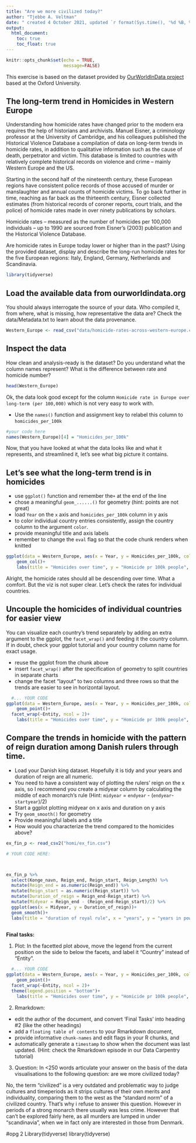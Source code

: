 ---
title: "Are we more civilized today?"
author: "Tjebbe A. Veltman"
date: " created 4 October 2021, updated `r format(Sys.time(), '%d %B, %Y')`"
output:
  html_document:
    toc: true
    toc_float: true
---

```{r setup, include=FALSE}
knitr::opts_chunk$set(echo = TRUE,
                      message=FALSE)
```
This exercise is based on the dataset provided by [OurWorldInData project](https://ourworldindata.org/homicides) based at the Oxford University.

## The long-term trend in Homicides in Western Europe

Understanding how homicide rates have changed prior to the modern era requires the help of historians and archivists. Manuel Eisner, a criminology professor at the University of Cambridge, and his colleagues published the Historical Violence Database \href{https://cjrc.osu.edu/research/interdisciplinary/hvd}: a compilation of data on long-term trends in homicide rates, in addition to qualitative information such as the cause of death, perpetrator and victim. This database is limited to countries with relatively complete historical records on violence and crime – mainly Western Europe and the US.

Starting in the second half of the nineteenth century, these European regions have consistent police records of those accused of murder or manslaughter and annual counts of homicide victims. To go back further in time, reaching as far back as the thirteenth century, Eisner collected estimates (from historical records of coroner reports, court trials, and the police) of homicide rates made in over ninety publications by scholars.

Homicide rates – measured as the number of homicides per 100,000 individuals – up to 1990 are sourced from Eisner’s (2003) publication and the Historical Violence Database. 

Are homicide rates in Europe today lower or higher than in the past? Using the provided dataset, display and describe the long-run homicide rates for the five European regions: Italy, England, Germany, Netherlands and Scandinavia.

```{r library}
library(tidyverse)
```

## Load the available data from ourworldindata.org

You should always interrogate the source of your data. Who compiled it, from where, what is missing, how representative the data are? Check the data/Metadata.txt to learn about the data provenance.

```{r load-data}
Western_Europe <- read_csv("data/homicide-rates-across-western-europe.csv")
```

## Inspect the data

How clean and analysis-ready is the dataset? Do you understand what the column names represent? What is the difference between rate and homicide number?

```{r inspect}
head(Western_Europe)
```

Ok, the data look good except for the column `Homicide rate in Europe over long-term (per 100,000)` which is not very easy to work with.

- Use the `names()` function and assignment key to relabel this column to `homicides_per_100k` 

```{r relabel column}
#your code here
names(Western_Europe)[4] = "Homicides_per_100k"
```

Now, that you have looked at what the data looks like and what it represents, and streamlined it, let's see what big picture it contains.

## Let's see what the long-term trend is in homicides

- use `ggplot()` function and remember the`+` at the end of the line
- chose a meaningful `geom_......()`  for geometry (hint: points are not great)
- load `Year` on the `x` axis and `homicides_per_100k` column in y axis
- to color individual country entries consistently, assign the country column to the argument `color`.
- provide meaningful title and axis labels
- remember to change the `eval` flag so that the code chunk renders when knitted 

```{r plot-homicides, eval = TRUE}
ggplot(data = Western_Europe, aes(x = Year, y = Homicides_per_100k, color = Entity)) +
    geom_col()+
    labs(title = "Homicides over time", y = "Homicide pr 100k people", x = "Year")
```

Alright, the homicide rates should all be descending over time. What a comfort. But the viz is not super clear. Let's check the rates for individual countries.

## Uncouple the homicides of individual countries for easier view

You can visualize each country's trend separately by adding an extra argument to the ggplot, the `facet_wrap()` and feeding it the country column. If in doubt, check your ggplot tutorial and your country column name for exact usage.

- reuse the ggplot from the chunk above
- insert `facet_wrap()` after the specification of geometry to split countries in separate charts
- change the facet "layout" to two columns and three rows so that the trends are easier to see in horizontal layout. 


```{r eval = TRUE}
  #... YOUR CODE
ggplot(data = Western_Europe, aes(x = Year, y = Homicides_per_100k, color = Entity)) +
    geom_point()+
  facet_wrap(~Entity, ncol = 2)+
    labs(title = "Homicides over time", y = "Homicide pr 100k people", x = "Year")

```

## Compare the trends in homicide with the pattern of reign duration among Danish rulers through time.

- Load your Danish king dataset. Hopefully it is tidy and your years and duration of reign are all numeric.
- You need to have a consistent way of plotting the rulers' reign on the x axis, so I recommend you create a midyear column by calculating the middle of each monarch's rule (Hint: `midyear` = `endyear` - (`endyear`-`startyear`)/2)
- Start a ggplot plotting midyear on x axis and duration on y axis
- Try `geom_smooth()` for geometry 
- Provide meaningful labels and a title
- How would you characterize the trend compared to the homicides above?

```{r}
ex_fin_p <- read_csv2("homi/ex_fin.csv")
```

```{r eval = TRUE}
# YOUR CODE HERE:



ex_fin_p %>% 
  select(Konge_navn, Reign_end, Reign_start, Reign_Length) %>% 
  mutate(Reign_end = as.numeric(Reign_end)) %>% 
  mutate(Reign_start = as.numeric(Reign_start)) %>% 
  mutate(Duration_of_reign = Reign_end-Reign_start) %>% 
  mutate(Midyear = Reign_end - (Reign_end-Reign_start)/2) %>%
  ggplot(aes(x = Midyear, y = Duration_of_reign))+
  geom_smooth()+
  labs(title = "duration of royal rule", x = "years", y = "years in power")
  

```


**Final tasks:**

1) Plot: In the facetted plot above, move the legend from the current position on the side to below the facets, and label it "Country" instead of "Entity".


```{r eval = TRUE}
  #... YOUR CODE
ggplot(data = Western_Europe, aes(x = Year, y = Homicides_per_100k, color = Entity)) +
    geom_point()+
  facet_wrap(~Entity, ncol = 2)+
  theme(legend.position = "bottom")+
    labs(title = "Homicides over time", y = "Homicide pr 100k people", x = "Year", colour = "Country")

```






2) Rmarkdown: 

  - edit the author of the document, and convert 'Final Tasks' into heading #2 (like the other headings) 
  - add a `floating table of contents` to your Rmarkdown document, 
  - provide informative `chunk-names` and edit flags in your R chunks, and
  - automatically generate a `timestamp` to show when the document was last updated. (Hint: check the Rmarkdown episode in our Data Carpentry tutorial)

3) Question: In <250 words articulate your answer on the basis of the data visualisations to the following question: are we more civilized today?

No, the term "civilized" is a very outdated and problematic way to judge cultures and timeperiods as it strips cultures of their own merits and individuality, comparing them to the west as the "standard norm" of a civilized country. That's why i refuse to answer this question. However in periods of a strong monarch there usually was less crime. However that can't be explored fairly here, as all murders are lumped in under "scandinavia", when we in fact only are interested in those from Denmark.







#opg 2
Library(tidyverse)
library(tidyverse)
